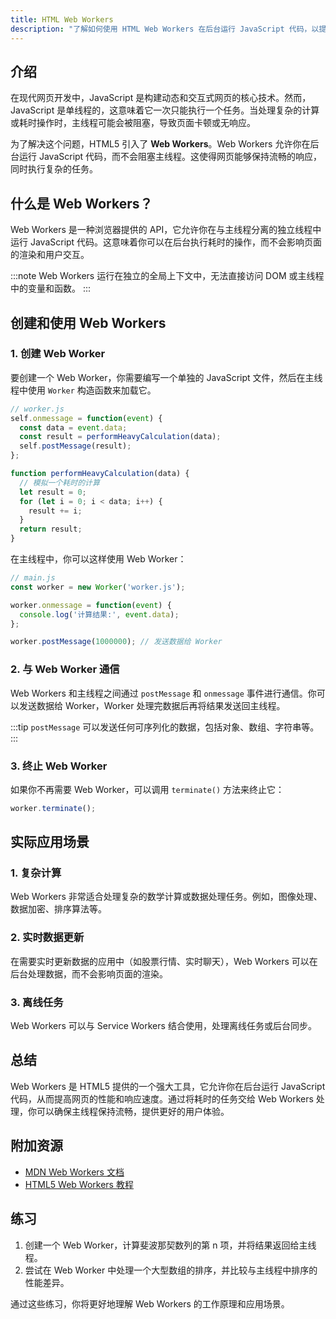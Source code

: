 ```yaml
---
title: HTML Web Workers
description: "了解如何使用 HTML Web Workers 在后台运行 JavaScript 代码，以提高网页性能和响应速度。"
---
```


## 介绍

在现代网页开发中，JavaScript 是构建动态和交互式网页的核心技术。然而，JavaScript 是单线程的，这意味着它一次只能执行一个任务。当处理复杂的计算或耗时操作时，主线程可能会被阻塞，导致页面卡顿或无响应。

为了解决这个问题，HTML5 引入了 **Web Workers**。Web Workers 允许你在后台运行 JavaScript 代码，而不会阻塞主线程。这使得网页能够保持流畅的响应，同时执行复杂的任务。

## 什么是 Web Workers？

Web Workers 是一种浏览器提供的 API，它允许你在与主线程分离的独立线程中运行 JavaScript 代码。这意味着你可以在后台执行耗时的操作，而不会影响页面的渲染和用户交互。

:::note
Web Workers 运行在独立的全局上下文中，无法直接访问 DOM 或主线程中的变量和函数。
:::

## 创建和使用 Web Workers

### 1. 创建 Web Worker

要创建一个 Web Worker，你需要编写一个单独的 JavaScript 文件，然后在主线程中使用 `Worker` 构造函数来加载它。

```javascript
// worker.js
self.onmessage = function(event) {
  const data = event.data;
  const result = performHeavyCalculation(data);
  self.postMessage(result);
};

function performHeavyCalculation(data) {
  // 模拟一个耗时的计算
  let result = 0;
  for (let i = 0; i < data; i++) {
    result += i;
  }
  return result;
}
```

在主线程中，你可以这样使用 Web Worker：

```javascript
// main.js
const worker = new Worker('worker.js');

worker.onmessage = function(event) {
  console.log('计算结果:', event.data);
};

worker.postMessage(1000000); // 发送数据给 Worker
```

### 2. 与 Web Worker 通信

Web Workers 和主线程之间通过 `postMessage` 和 `onmessage` 事件进行通信。你可以发送数据给 Worker，Worker 处理完数据后再将结果发送回主线程。

:::tip
`postMessage` 可以发送任何可序列化的数据，包括对象、数组、字符串等。
:::

### 3. 终止 Web Worker

如果你不再需要 Web Worker，可以调用 `terminate()` 方法来终止它：

```javascript
worker.terminate();
```

## 实际应用场景

### 1. 复杂计算

Web Workers 非常适合处理复杂的数学计算或数据处理任务。例如，图像处理、数据加密、排序算法等。

### 2. 实时数据更新

在需要实时更新数据的应用中（如股票行情、实时聊天），Web Workers 可以在后台处理数据，而不会影响页面的渲染。

### 3. 离线任务

Web Workers 可以与 Service Workers 结合使用，处理离线任务或后台同步。

## 总结

Web Workers 是 HTML5 提供的一个强大工具，它允许你在后台运行 JavaScript 代码，从而提高网页的性能和响应速度。通过将耗时的任务交给 Web Workers 处理，你可以确保主线程保持流畅，提供更好的用户体验。

## 附加资源

- [MDN Web Workers 文档](https://developer.mozilla.org/zh-CN/docs/Web/API/Web_Workers_API/Using_web_workers)
- [HTML5 Web Workers 教程](https://www.html5rocks.com/en/tutorials/workers/basics/)

## 练习

1. 创建一个 Web Worker，计算斐波那契数列的第 n 项，并将结果返回给主线程。
2. 尝试在 Web Worker 中处理一个大型数组的排序，并比较与主线程中排序的性能差异。

通过这些练习，你将更好地理解 Web Workers 的工作原理和应用场景。